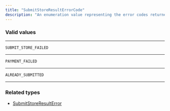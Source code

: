 ```yaml
---
title: "SubmitStoreResultErrorCode"
description: "An enumeration value representing the error codes returned if submit store fails."
---
```


### Valid values

---

`SUBMIT_STORE_FAILED`

---

`PAYMENT_FAILED`

---

`ALREADY_SUBMITTED`

---

### Related types

* [SubmitStoreResultError](/api-reference/submitstoreresulterror)